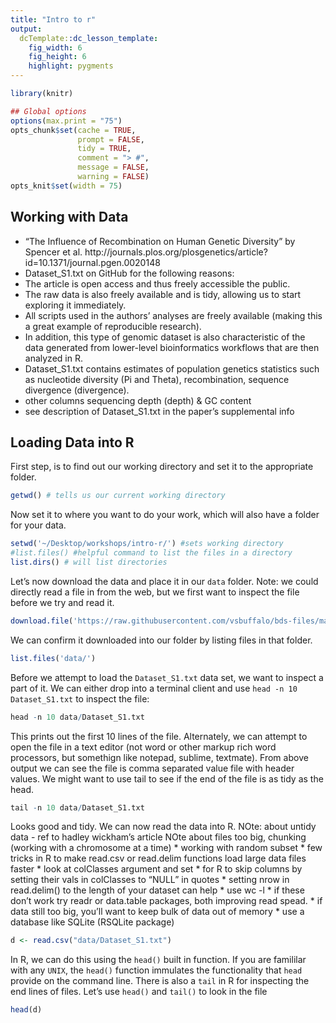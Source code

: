 ```yaml
---
title: "Intro to r"
output:
  dcTemplate::dc_lesson_template:
    fig_width: 6
    fig_height: 6
    highlight: pygments
---
```



```r
library(knitr)

## Global options
options(max.print = "75")
opts_chunk$set(cache = TRUE,
               prompt = FALSE,
               tidy = TRUE,
               comment = "> #",
               message = FALSE,
               warning = FALSE)
opts_knit$set(width = 75)
```
## Working with Data

*  “The Influence of Recombination on Human Genetic Diversity” by Spencer et al. http://journals.plos.org/plosgenetics/article?id=10.1371/journal.pgen.0020148
* Dataset_S1.txt on GitHub for the following reasons:
* The article is open access and thus freely accessible the public.
* The raw data is also freely available and is tidy, allowing us to start exploring it immediately.
* All scripts used in the authors’ analyses are freely available (making this a great example of reproducible research).
* In addition, this type of genomic dataset is also characteristic of the data generated from lower-level bioinformatics workflows that are then analyzed in R.
* Dataset_S1.txt contains estimates of population genetics statistics such as nucleotide diversity (Pi and Theta), recombination, sequence divergence (divergence).
* other columns sequencing depth (depth) & GC content
* see description of Dataset_S1.txt in the paper's supplemental info

## Loading Data into R 

First step, is to find out our working directory and set it to the appropriate folder. 

```r
getwd() # tells us our current working directory
```

Now set it to where you want to do your work, which will also have a folder for your data. 

```r
setwd('~/Desktop/workshops/intro-r/') #sets working directory
#list.files() #helpful command to list the files in a directory
list.dirs() # will list directories 
```

Let's now download the data and place it in our `data` folder. Note: we could directly read a file in from the web, but we first want to inspect the file before we try and read it. 

```r
download.file('https://raw.githubusercontent.com/vsbuffalo/bds-files/master/chapter-08-r/Dataset_S1.txt', 'data/Dataset_S1.txt')
```
We can confirm it downloaded into our folder by listing files in that folder. 

```r
list.files('data/')
```

Before we attempt to load the `Dataset_S1.txt` data set, we want to inspect a part of it. We can either drop into a terminal client and use `head -n 10 Dataset_S1.txt` to inspect the file:

```r
head -n 10 data/Dataset_S1.txt
```

This prints out the first 10 lines of the file. Alternately, we can attempt to open the file in a text editor (not word or other markup rich word processors, but somethign like notepad, sublime, textmate). From above output we can see the file is comma separated value file with header values. We might want to use tail to see if the end of the file is as tidy as the head. 

```r
tail -n 10 data/Dataset_S1.txt
```

Looks good and tidy. We can now read the data into R. 
NOte: about untidy data - ref to hadley wickham's article 
NOte about files too big, chunking (working with a chromosome at a time)
* working with random subset 
* few tricks in R to make read.csv or read.delim functions load large data files faster
* look at colClasses argument and set 
* for R to skip columns by setting their vals in colClasses to "NULL" in quotes
* setting nrow in read.delim() to the length of your dataset can help
  * use wc -l 
* if these don't work try readr or data.table packages, both improving read spead.
* if data still too big, you'll want to keep bulk of data out of memory 
  * use a database like SQLite (RSQLite package)
```r
d <- read.csv("data/Dataset_S1.txt")
```

In R, we can do this using the `head()` built in function. If you are famililar with any `UNIX`, the `head()` function immulates the functionality that `head` provide on the command line.  There is also a `tail` in R for inspecting the end lines of files. Let's use `head()` and `tail()` to look in the file

```r
head(d)
```




